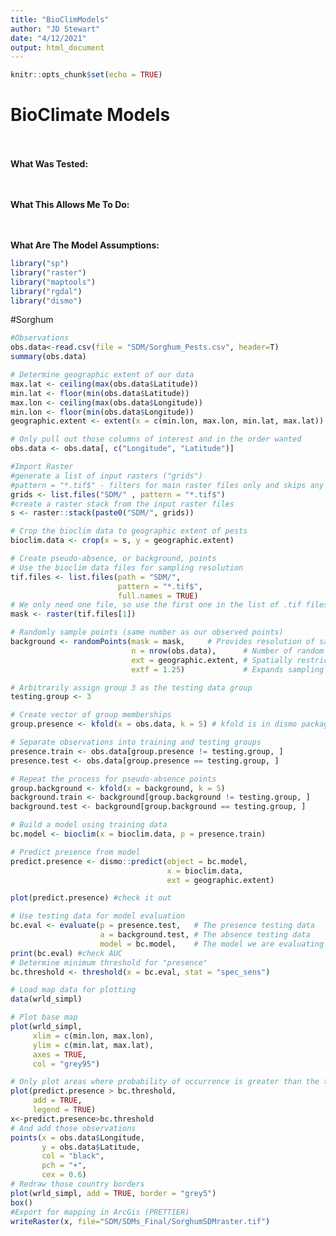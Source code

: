 ```yaml
---
title: "BioClimModels"
author: "JD Stewart"
date: "4/12/2021"
output: html_document
---
```


```r
knitr::opts_chunk$set(echo = TRUE)
```
# BioClimate Models

<div class = "col-md-4">
<br><br> **What Was Tested:** 
</div>

<div class = "col-md-4">
<br><br> **What This Allows Me To Do:** 
</div>

<div class = "col-md-4">
<br><br> **What Are The Model Assumptions:** 
</div>

```r

library("sp")
library("raster")
library("maptools")
library("rgdal")
library("dismo")
```

#Sorghum
```r

#Observations 
obs.data<-read.csv(file = "SDM/Sorghum_Pests.csv", header=T)
summary(obs.data)

# Determine geographic extent of our data
max.lat <- ceiling(max(obs.data$Latitude))
min.lat <- floor(min(obs.data$Latitude))
max.lon <- ceiling(max(obs.data$Longitude))
min.lon <- floor(min(obs.data$Longitude))
geographic.extent <- extent(x = c(min.lon, max.lon, min.lat, max.lat))

# Only pull out those columns of interest and in the order wanted
obs.data <- obs.data[, c("Longitude", "Latitude")]

#Import Raster 
#generate a list of input rasters ("grids")
#pattern = "*.tif$" - filters for main raster files only and skips any associated files (e.g. world files)
grids <- list.files("SDM/" , pattern = "*.tif$")
#create a raster stack from the input raster files 
s <- raster::stack(paste0("SDM/", grids))

# Crop the bioclim data to geographic extent of pests
bioclim.data <- crop(x = s, y = geographic.extent)

# Create pseudo-absence, or background, points
# Use the bioclim data files for sampling resolution
tif.files <- list.files(path = "SDM/", 
                        pattern = "*.tif$", 
                        full.names = TRUE)
# We only need one file, so use the first one in the list of .tif files
mask <- raster(tif.files[1])

# Randomly sample points (same number as our observed points)
background <- randomPoints(mask = mask,     # Provides resolution of sampling points
                           n = nrow(obs.data),      # Number of random points
                           ext = geographic.extent, # Spatially restricts sampling
                           extf = 1.25)             # Expands sampling a little bit

# Arbitrarily assign group 3 as the testing data group
testing.group <- 3

# Create vector of group memberships
group.presence <- kfold(x = obs.data, k = 5) # kfold is in dismo package

# Separate observations into training and testing groups
presence.train <- obs.data[group.presence != testing.group, ]
presence.test <- obs.data[group.presence == testing.group, ]

# Repeat the process for pseudo-absence points
group.background <- kfold(x = background, k = 5)
background.train <- background[group.background != testing.group, ]
background.test <- background[group.background == testing.group, ]

# Build a model using training data
bc.model <- bioclim(x = bioclim.data, p = presence.train)

# Predict presence from model
predict.presence <- dismo::predict(object = bc.model, 
                                   x = bioclim.data, 
                                   ext = geographic.extent)

plot(predict.presence) #check it out 

# Use testing data for model evaluation
bc.eval <- evaluate(p = presence.test,   # The presence testing data
                    a = background.test, # The absence testing data
                    model = bc.model,    # The model we are evaluating
print(bc.eval) #check AUC 
# Determine minimum threshold for "presence"
bc.threshold <- threshold(x = bc.eval, stat = "spec_sens")

# Load map data for plotting
data(wrld_simpl)

# Plot base map
plot(wrld_simpl, 
     xlim = c(min.lon, max.lon),
     ylim = c(min.lat, max.lat),
     axes = TRUE, 
     col = "grey95")

# Only plot areas where probability of occurrence is greater than the threshold
plot(predict.presence > bc.threshold, 
     add = TRUE, 
     legend = TRUE)
x<-predict.presence>bc.threshold
# And add those observations
points(x = obs.data$Longitude, 
       y = obs.data$Latitude, 
       col = "black",
       pch = "+", 
       cex = 0.6)
# Redraw those country borders
plot(wrld_simpl, add = TRUE, border = "grey5")
box()
#Export for mapping in ArcGis (PRETTIER) 
writeRaster(x, file="SDM/SDMs_Final/SorghumSDMraster.tif")
```